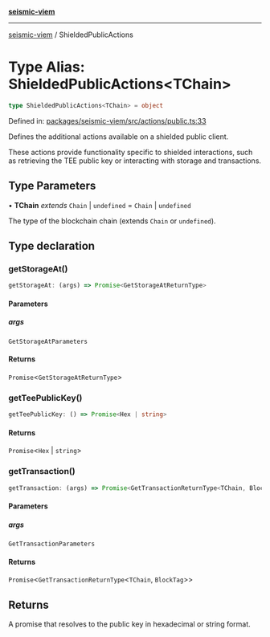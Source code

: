 [**seismic-viem**](/seismic-viem/README.mdx)

---

[seismic-viem](/seismic-viem/globals.mdx) / ShieldedPublicActions

# Type Alias: ShieldedPublicActions\<TChain\>

```ts
type ShieldedPublicActions<TChain> = object
```

Defined in: [packages/seismic-viem/src/actions/public.ts:33](https://github.com/SeismicSystems/seismic-client/blob/a6a7a0985cddc207c634448fb7c4cca5845c8a81/packages/seismic-viem/src/actions/public.ts#L33)

Defines the additional actions available on a shielded public client.

These actions provide functionality specific to shielded interactions,
such as retrieving the TEE public key or interacting with storage and transactions.

## Type Parameters

• **TChain** _extends_ `Chain` \| `undefined` = `Chain` \| `undefined`

The type of the blockchain chain (extends `Chain` or `undefined`).

## Type declaration

### getStorageAt()

```ts
getStorageAt: (args) => Promise<GetStorageAtReturnType>
```

#### Parameters

##### args

`GetStorageAtParameters`

#### Returns

`Promise`\<`GetStorageAtReturnType`\>

### getTeePublicKey()

```ts
getTeePublicKey: () => Promise<Hex | string>
```

#### Returns

`Promise`\<`Hex` \| `string`\>

### getTransaction()

```ts
getTransaction: (args) => Promise<GetTransactionReturnType<TChain, BlockTag>>
```

#### Parameters

##### args

`GetTransactionParameters`

#### Returns

`Promise`\<`GetTransactionReturnType`\<`TChain`, `BlockTag`\>\>

## Returns

A promise that resolves to the public key in hexadecimal or string format.

